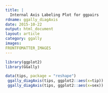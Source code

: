 ```yaml
---
title: |
  Internal Axis Labeling Plot for ggpairs
rdname: ggally_diagAxis
date: 2015-10-22
output: html_document
layout: article
category: ggally
images:
FRONTFOMATTER_IMAGES
---
```


```r
library(ggplot2)
library(GGally)
```

```r
data(tips, package = "reshape")
 ggally_diagAxis(tips, ggplot2::aes(x=tip))
 ggally_diagAxis(tips, ggplot2::aes(x=sex))



```